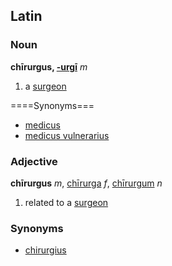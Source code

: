 ==Latin==
===Noun===
'''chīrurgus, [[Wiktionary Appendix:Latin second delcension|-urgī]]''' ''m''

#a [[surgeon]]
====Synonyms===
*[[medicus]]
*[[medicus vulnerarius]]
===Adjective===
'''chīrurgus''' ''m'', [[chirurga|chīrurga]] ''f'', [[chirurgum|chīrurgum]] ''n''

#related to a [[surgeon]]
===Synonyms===
*[[chirurgius]]